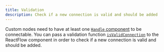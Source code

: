 ```yaml
---
title: Validation
description: Check if a new connection is valid and should be added
---
```


Custom nodes need to have at least one [`Handle` component](/api-reference/components/handle) to be connectable. You can pass a validation function [`isValidConnection`](/api-reference/react-flow#isvalidconnection-1) to the ReactFlow component in order to check if a new connection is valid and should be added.

<RemoteCodeViewer route="examples/interaction/validation" framework="react" />
